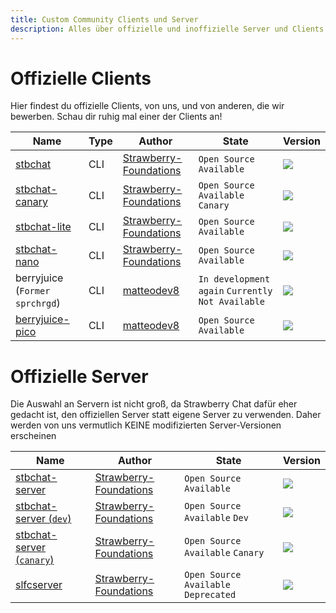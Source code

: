 ```yaml
---
title: Custom Community Clients und Server
description: Alles über offizielle und inoffizielle Server und Clients
---
```


# Offizielle Clients
Hier findest du offizielle Clients, von uns, und von anderen, die wir bewerben. Schau dir ruhig mal einer der Clients an! 

| Name                                                                                                                  | Type | Author                                                                 | State                                         | Version                                                                                                                                                           |
|-----------------------------------------------------------------------------------------------------------------------|------|------------------------------------------------------------------------|-----------------------------------------------|-------------------------------------------------------------------------------------------------------------------------------------------------------------------|             
| [stbchat](https://github.com/Strawberry-Foundations/strawberry-chat/blob/main/client/client.py)                       | CLI  | [Strawberry-Foundations](https://github.com/Strawberry-Foundations)    | `Open Source` `Available`                     | ![](https://img.shields.io/badge/dynamic/json?url=https://api.strawberryfoundations.xyz/v1/versions&query=%24.stbchat.client.stable&label=%20&color=success)      |
| [stbchat-canary](https://github.com/Strawberry-Foundations/strawberry-chat/blob/json-communication/client/client.py)  | CLI  | [Strawberry-Foundations](https://github.com/Strawberry-Foundations)    | `Open Source` `Available` `Canary`            | ![](https://img.shields.io/badge/dynamic/json?url=https://api.strawberryfoundations.xyz/v1/versions&query=%24.stbchat.client.canary&label=%20&color=yellow)       |
| [stbchat-lite](https://github.com/Strawberry-Foundations/strawberry-chat/blob/main/client/client_lite.py)             | CLI  | [Strawberry-Foundations](https://github.com/Strawberry-Fondations)     | `Open Source` `Available`                     | ![](https://img.shields.io/badge/dynamic/json?url=https://api.strawberryfoundations.xyz/v1/versions&query=%24.stbchat.client.lite&label=%20&color=green)          |
| [stbchat-nano](https://github.com/Strawberry-Foundations/strawberry-chat/blob/main/client/client_nano.py)             | CLI  | [Strawberry-Foundations](https://github.com/Strawberry-Fondations)     | `Open Source` `Available`                     | ![](https://img.shields.io/badge/dynamic/json?url=https://api.strawberryfoundations.xyz/v1/versions&query=%24.stbchat.client.nano&label=%20&color=green)          |
| berryjuice (`Former sprchrgd`)                                                                                        | CLI  | [matteodev8](https://github.com/matteodev8)                          | `In development again` `Currently Not Available`| ![](https://img.shields.io/badge/v1.0.0deva-success)                                                                                                              |
| [berryjuice-pico](https://gist.github.com/matteodev8/1150d4141c748c94386dedc4821f7ad7)                                | CLI  | [matteodev8](https://github.com/matteodev8)                            | `Open Source` `Available`                     | ![](https://img.shields.io/badge/staging-lightblue)                                                                                                               |

# Offizielle Server
Die Auswahl an Servern ist nicht groß, da Strawberry Chat dafür eher gedacht ist, den offiziellen Server statt eigene Server zu verwenden. Daher werden von uns vermutlich KEINE 
modifizierten Server-Versionen erscheinen

| Name                                                                                                                              | Author                                                                 | State                                         | Version                                                                                                                                                           |
|-----------------------------------------------------------------------------------------------------------------------------------|------------------------------------------------------------------------|-----------------------------------------------|-------------------------------------------------------------------------------------------------------------------------------------------------------------------|             
| [stbchat-server](https://github.com/Strawberry-Foundations/strawberry-chat/blob/main/server/server.py)                            | [Strawberry-Foundations](https://github.com/Strawberry-Foundations)    | `Open Source` `Available`                     | ![](https://img.shields.io/badge/dynamic/json?url=https://api.strawberryfoundations.xyz/v1/versions&query=%24.stbchat.server.stable&label=%20&color=success)      |
| [stbchat-server (`dev`)](https://github.com/Strawberry-Foundations/strawberry-chat/blob/dev/server/server.py)                     | [Strawberry-Foundations](https://github.com/Strawberry-Foundations)    | `Open Source` `Available` `Dev`               | ![](https://img.shields.io/badge/dynamic/json?url=https://api.strawberryfoundations.xyz/v1/versions&query=%24.stbchat.server.dev&label=%20&color=cyan)            |
| [stbchat-server (`canary`)](https://github.com/Strawberry-Foundations/strawberry-chat/blob/json-communication/server/server.py)   | [Strawberry-Foundations](https://github.com/Strawberry-Foundations)    | `Open Source` `Available` `Canary`            | ![](https://img.shields.io/badge/dynamic/json?url=https://api.strawberryfoundations.xyz/v1/versions&query=%24.stbchat.server.canary&label=%20&color=yellow)       |
| [slfcserver](https://github.com/Strawberry-Foundations/strawberry-chat/blob/json-communication/deprecated/server/slfcserver.py)   | [Strawberry-Foundations](https://github.com/Strawberry-Foundations)    | `Open Source` `Available` `Deprecated`        | ![](https://img.shields.io/badge/v1.2.0-orange)                                                                                                                   |